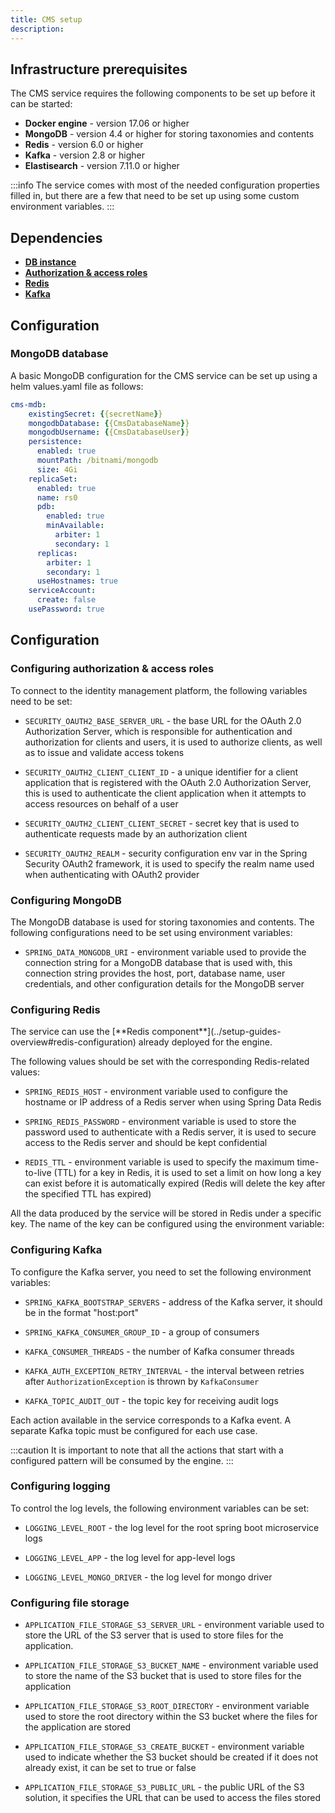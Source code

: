 ```yaml
---
title: CMS setup
description:
---
```


## Infrastructure prerequisites

The CMS service requires the following components to be set up before it can be started:

* **Docker engine** - version 17.06 or higher
* **MongoDB** - version 4.4 or higher for storing taxonomies and contents
* **Redis** - version 6.0 or higher
* **Kafka** - version 2.8 or higher
* **Elastisearch** - version 7.11.0 or higher

:::info
The service comes with most of the needed configuration properties filled in, but there are a few that need to be set up using some custom environment variables.
:::

## Dependencies

* [**DB instance**](#mongodb-database)
* [**Authorization & access roles**](#configuring-authorization--access-roles)
* [**Redis**](#configuring-redis)
* [**Kafka**](#configuring-kafka)

## Configuration

### MongoDB database

A basic MongoDB configuration for the CMS service can be set up using a helm values.yaml file as follows:

```yaml
cms-mdb:
    existingSecret: {{secretName}}
    mongodbDatabase: {{CmsDatabaseName}}
    mongodbUsername: {{CmsDatabaseUser}}
    persistence:
      enabled: true
      mountPath: /bitnami/mongodb
      size: 4Gi
    replicaSet:
      enabled: true
      name: rs0
      pdb:
        enabled: true
        minAvailable:
          arbiter: 1
          secondary: 1
      replicas:
        arbiter: 1
        secondary: 1
      useHostnames: true
    serviceAccount:
      create: false
    usePassword: true
```



## Configuration <a href="#bad24571-ff23-4ec3-83d9-8a2ace74a6b4" id="bad24571-ff23-4ec3-83d9-8a2ace74a6b4"></a>

### Configuring authorization & access roles

To connect to the identity management platform, the following variables need to be set:

* `SECURITY_OAUTH2_BASE_SERVER_URL` - the base URL for the OAuth 2.0 Authorization Server, which is responsible for authentication and authorization for clients and users, it is used to authorize clients, as well as to issue and validate access tokens

* `SECURITY_OAUTH2_CLIENT_CLIENT_ID` - a unique identifier for a client application that is registered with the OAuth 2.0 Authorization Server, this is used to authenticate the client application when it attempts to access resources on behalf of a user

* `SECURITY_OAUTH2_CLIENT_CLIENT_SECRET` - secret key that is used to authenticate requests made by an authorization client

* `SECURITY_OAUTH2_REALM` - security configuration env var in the Spring Security OAuth2 framework, it is used to specify the realm name used when authenticating with OAuth2 provider

### Configuring MongoDB

The MongoDB database is used for storing taxonomies and contents. The following configurations need to be set using environment variables:

* `SPRING_DATA_MONGODB_URI` - environment variable used to provide the connection string for a MongoDB database that is used with, this connection string provides the host, port, database name, user credentials, and other configuration details for the MongoDB server

### Configuring Redis

<Info>
The service can use the [**Redis component**](../setup-guides-overview#redis-configuration) already deployed for the engine.
</Info>

The following values should be set with the corresponding Redis-related values:

* `SPRING_REDIS_HOST` - environment variable used to configure the hostname or IP address of a Redis server when using Spring Data Redis

* `SPRING_REDIS_PASSWORD` - environment variable is used to store the password used to authenticate with a Redis server, it is used to secure access to the Redis server and should be kept confidential

* `REDIS_TTL` - environment variable is used to specify the maximum time-to-live (TTL) for a key in Redis, it is used to set a limit on how long a key can exist before it is automatically expired (Redis will delete the key after the specified TTL has expired)

All the data produced by the service will be stored in Redis under a specific key. The name of the key can be configured using the environment variable:

### Configuring Kafka <a href="#63673403-7b21-440b-a173-211fd5c9a86e" id="63673403-7b21-440b-a173-211fd5c9a86e"></a>

To configure the Kafka server, you need to set the following environment variables:

* `SPRING_KAFKA_BOOTSTRAP_SERVERS` - address of the Kafka server, it should be in the format "host:port"

* `SPRING_KAFKA_CONSUMER_GROUP_ID` - a group of consumers

* `KAFKA_CONSUMER_THREADS` - the number of Kafka consumer threads

* `KAFKA_AUTH_EXCEPTION_RETRY_INTERVAL` - the interval between retries after `AuthorizationException` is thrown by `KafkaConsumer`

* `KAFKA_TOPIC_AUDIT_OUT` - the topic key for receiving audit logs

Each action available in the service corresponds to a Kafka event. A separate Kafka topic must be configured for each use case.

:::caution
It is important to note that all the actions that start with a configured pattern will be consumed by the engine.
:::

### Configuring logging

To control the log levels, the following environment variables can be set:

* `LOGGING_LEVEL_ROOT` - the log level for the root spring boot microservice logs

* `LOGGING_LEVEL_APP` - the log level for app-level logs

* `LOGGING_LEVEL_MONGO_DRIVER` - the log level for mongo driver

### Configuring file storage

* `APPLICATION_FILE_STORAGE_S3_SERVER_URL` - environment variable used to store the URL of the S3 server that is used to store files for the application.

* `APPLICATION_FILE_STORAGE_S3_BUCKET_NAME` - environment variable used to store the name of the S3 bucket that is used to store files for the application

* `APPLICATION_FILE_STORAGE_S3_ROOT_DIRECTORY` - environment variable used to store the root directory within the S3 bucket where the files for the application are stored

* `APPLICATION_FILE_STORAGE_S3_CREATE_BUCKET` - environment variable used to indicate whether the S3 bucket should be created if it does not already exist, it can be set to true or false
 
* `APPLICATION_FILE_STORAGE_S3_PUBLIC_URL` - the public URL of the S3 solution, it specifies the URL that can be used to access the files stored

